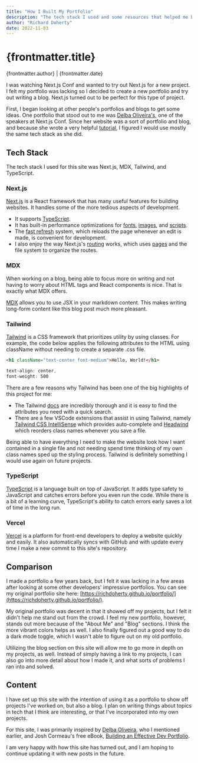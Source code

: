 ```yaml
---
title: "How I Built My Portfolio"
description: "The tech stack I used and some resources that helped me build this site."
author: "Richard Doherty"
date: 2022-11-03
---
```


# {frontmatter.title}

<article className='w-4/5 lg:w-1/2 mx-auto'>

{frontmatter.author} | {frontmatter.date}

I was watching Next.js Conf and wanted to try out Next.js for a new project. I felt my portfolio was lacking so
I decided to create a new portfolio and try out writing a blog. Next.js turned out to be perfect for this type of project.

First, I began looking at other people's portfolios and blogs to get some ideas.
One portfolio that stood out to me was [Delba Oliveira's](https://delba.dev/), one of the speakers at Next.js Conf.
Since her website was a sort of portfolio and blog, and because she wrote a very helpful [tutorial](https://delba.dev/blog/how-i-built-my-website-with-nextjs),
I figured I would use mostly the same tech stack as she did.

## Tech Stack

The tech stack I used for this site was Next.js, MDX, Tailwind, and TypeScript.

### Next.js

[Next.js](https://nextjs.org/) is a React framework that has many useful features for building websites. It handles some of the more tedious aspects of development.

-   It supports [TypeScript](https://nextjs.org/docs/basic-features/typescript).
-   It has built-in performance optimizations for [fonts](https://nextjs.org/docs/basic-features/font-optimization), [images](https://nextjs.org/docs/basic-features/image-optimization), and [scripts](https://nextjs.org/docs/basic-features/script).
-   The [fast refresh](https://nextjs.org/docs/basic-features/fast-refresh) system, which reloads the page whenever an edit is made, is convenient for development.
-   I also enjoy the way Next.js's [routing](https://nextjs.org/docs/routing/introduction) works, which uses [pages](https://nextjs.org/docs/basic-features/pages) and the file system to organize the routes.

### MDX

When working on a blog, being able to focus more on writing and not having to worry about HTML tags and React components is nice. That is exactly what MDX offers.

[MDX](https://mdxjs.com/) allows you to use JSX in your markdown content. This makes writing long-form content like this blog post much more pleasant.

### Tailwind

[Tailwind](https://tailwindcss.com/) is a CSS framework that prioritizes utility by using classes. For example, the code below applies the following attributes to the HTML using className without needing to create a separate .css file.

```html title="html"
<h1 className="text-center font-medium">Hello, World!</h1>
```

```css title="css"
text-align: center,
font-weight: 500
```

There are a few reasons why Tailwind has been one of the big highlights of this project for me:

-   The Tailwind [docs](https://tailwindcss.com/docs/installation) are incredibly thorough and it is easy to find the attributes you need with a quick search.
-   There are a few VSCode extensions that assist in using Tailwind, namely
    [Tailwind CSS IntelliSense](https://marketplace.visualstudio.com/items?itemName=bradlc.vscode-tailwindcss) which provides auto-complete
    and [Headwind](https://marketplace.visualstudio.com/items?itemName=heybourn.headwind) which reorders class names whenever you save a file.

Being able to have everything I need to make the website look how I want contained in a single file and not needing spend time thinking of my own class names sped up the styling
process. Tailwind is definitely something I would use again on future projects.

### TypeScript

[TypeScript](https://www.typescriptlang.org/) is a language built on top of JavaScript. It adds type safety to JavaScript and catches errors before you even run the code.
While there is a bit of a learning curve, TypeScript's ability to catch errors early saves a lot of time in the long run.

### Vercel

[Vercel](https://vercel.com/) is a platform for front-end developers to deploy a website quickly and easily. It also automatically syncs with GitHub and with update
every time I make a new commit to this site's repository.

## Comparison

I made a portfolio a few years back, but I felt it was lacking in a few areas after looking at some other developers' impressive portfolios.
You can see my original portfolio site here: [https://richdoherty.github.io/portfolio/](https://richdoherty.github.io/portfolio/).

My original portfolio was decent in that it showed off my projects, but I felt it didn't help me stand out from the crowd. I feel my new portfolio, however,
stands out more because of the "About Me" and "Blog" sections. I think the more vibrant colors helps as well. I also finally figured out a good way to do
a dark mode toggle, which I wasn't able to figure out on my old portfolio.

Utilizing the blog section on this site will allow me to go more in depth on my projects, as well. Instead of simply having a link to my projects, I can also go into
more detail about how I made it, and what sorts of problems I ran into and solved.

## Content

I have set up this site with the intention of using it as a portfolio to show off projects I've worked on, but also a blog. I plan on writing things about topics in tech
that I think are interesting, or that I've incorporated into my own projects.

For this site, I was primarily inspired by [Delba Oliveira](https://delba.dev/), who I mentioned earlier, and Josh Cormeau's free eBook,
[Building an Effective Dev Portfolio](https://www.joshwcomeau.com/effective-portfolio/).

I am very happy with how this site has turned out, and I am hoping to continue updating it with new posts in the future.

</article>
